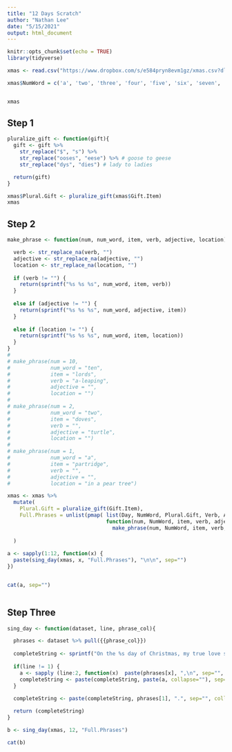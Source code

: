 ```yaml
---
title: "12 Days Scratch"
author: "Nathan Lee"
date: "5/15/2021"
output: html_document
---
```


```r
knitr::opts_chunk$set(echo = TRUE)
library(tidyverse)
```

```r
xmas <- read.csv("https://www.dropbox.com/s/e584pryn8evm1gz/xmas.csv?dl=1")

xmas$NumWord = c('a', 'two', 'three', 'four', 'five', 'six', 'seven', 'eight', 'nine', 'ten', 'eleven', 'twelve')


xmas
```

## Step 1
```r
pluralize_gift <- function(gift){
  gift <- gift %>%
    str_replace("$", "s") %>%
    str_replace("ooses", "eese") %>% # goose to geese
    str_replace("dys", "dies") # lady to ladies

  return(gift)
}

xmas$Plural.Gift <- pluralize_gift(xmas$Gift.Item)
xmas

```


## Step 2
```r
make_phrase <- function(num, num_word, item, verb, adjective, location){

  verb <- str_replace_na(verb, "")
  adjective <- str_replace_na(adjective, "")
  location <- str_replace_na(location, "")
  
  if (verb != "") {
    return(sprintf("%s %s %s", num_word, item, verb))
  }
  
  else if (adjective != "") {
    return(sprintf("%s %s %s", num_word, adjective, item))
  } 
  
  else if (location != "") {
    return(sprintf("%s %s %s", num_word, item, location))
  }
}
# 
# make_phrase(num = 10, 
#             num_word = "ten", 
#             item = "lords", 
#             verb = "a-leaping", 
#             adjective = "", 
#             location = "")
# 
# make_phrase(num = 2, 
#             num_word = "two", 
#             item = "doves", 
#             verb = "", 
#             adjective = "turtle", 
#             location = "")
# 
# make_phrase(num = 1, 
#             num_word = "a", 
#             item = "partridge", 
#             verb = "", 
#             adjective = "", 
#             location = "in a pear tree")

xmas <- xmas %>%
  mutate(
    Plural.Gift = pluralize_gift(Gift.Item),
    Full.Phrases = unlist(pmap( list(Day, NumWord, Plural.Gift, Verb, Adjective, Location), 
                                function(num, NumWord, item, verb, adjective, location) # map columns with headless function
                                  make_phrase(num, NumWord, item, verb, adjective, location)))
    
  ) 
  
a <- sapply(1:12, function(x) {
  paste(sing_day(xmas, x, "Full.Phrases"), "\n\n", sep="")
})


cat(a, sep="")



```

## Step Three
```r
sing_day <- function(dataset, line, phrase_col){

  phrases <- dataset %>% pull({{phrase_col}})
  
  completeString <- sprintf("On the %s day of Christmas, my true love sent to me,\n", dataset[line,]$Day.in.Words)
  
  if(line != 1) {
    a <- sapply (line:2, function(x)  paste(phrases[x], ",\n", sep="", collapse=""))
    completeString <- paste(completeString, paste(a, collapse=""), sep="")
  }
  
  completeString <- paste(completeString, phrases[1], ".", sep="", collapse="")

  return (completeString)
}

b <- sing_day(xmas, 12, "Full.Phrases")

cat(b)

```


